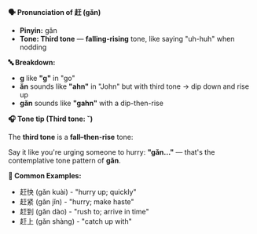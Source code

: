 **🗣️ Pronunciation of 赶 (gǎn)**

- **Pinyin:** gǎn
- **Tone: Third tone** — **falling-rising** tone, like saying "uh-huh" when nodding

**🔤 Breakdown:**

- **g** like **"g"** in "go"
- **ǎn** sounds like **"ahn"** in "John" but with third tone → dip down and rise up
- **gǎn** sounds like **"gahn"** with a dip-then-rise

**🎧 Tone tip (Third tone: ˇ)**

The **third tone** is a **fall–then-rise** tone:

Say it like you're urging someone to hurry: **"gǎn..."** — that's the contemplative tone pattern of
**gǎn**.

**📝 Common Examples:**

- 赶快 (gǎn kuài) - "hurry up; quickly"
- 赶紧 (gǎn jǐn) - "hurry; make haste"
- 赶到 (gǎn dào) - "rush to; arrive in time"
- 赶上 (gǎn shàng) - "catch up with"
